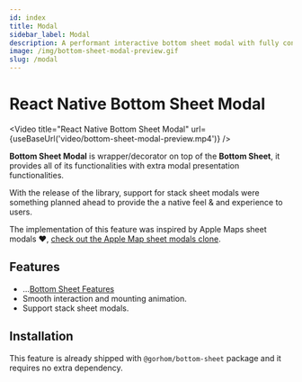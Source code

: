 ```yaml
---
id: index
title: Modal
sidebar_label: Modal
description: A performant interactive bottom sheet modal with fully configurable options 🚀
image: /img/bottom-sheet-modal-preview.gif
slug: /modal
---
```


# React Native Bottom Sheet Modal


<Video
  title="React Native Bottom Sheet Modal"
  url={useBaseUrl('video/bottom-sheet-modal-preview.mp4')}
/>

**Bottom Sheet Modal** is wrapper/decorator on top of the **Bottom Sheet**, it provides all of its functionalities with extra modal presentation functionalities.

With the release of the library, support for stack sheet modals were something planned ahead to provide the a native feel & and experience to users.

The implementation of this feature was inspired by Apple Maps sheet modals ❤️, [check out the Apple Map sheet modals clone](https://github.com/gorhom/react-native-bottom-sheet/blob/master/example/src/screens/integrations/map/MapExample.tsx).

## Features

- ...[Bottom Sheet Features](./#features)
- Smooth interaction and mounting animation.
- Support stack sheet modals.

## Installation

This feature is already shipped with `@gorhom/bottom-sheet` package and it requires no extra dependency.
